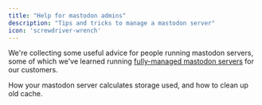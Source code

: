 ```yaml
---
title: "Help for mastodon admins"
description: "Tips and tricks to manage a mastodon server"
icon: 'screwdriver-wrench'
---
```


We're collecting some useful advice for people running mastodon servers, some of which we've learned running [fully-managed mastodon servers](/mastodon-servers) for our customers.

<Card title="Understanding Mastodon storage usage" icon="leanpub" iconType="duotone" color="#069069" href="/admins/understanding-space-usage">
How your mastodon server calculates storage used, and how to clean up old cache.
</Card>